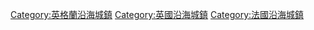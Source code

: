 [[Category:英格蘭沿海城鎮|Category:英格蘭沿海城鎮]]
[[Category:英國沿海城鎮|Category:英國沿海城鎮]]
[[Category:法國沿海城鎮|Category:法國沿海城鎮]]